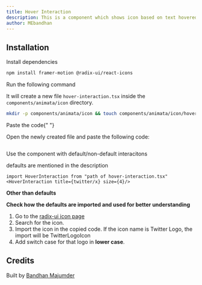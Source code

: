 ```yaml
---
title: Hover Interaction
description: This is a component which shows icon based on text hovered by user. By default it has alreay imported Twitter/x, Framer, Figma, Instagram, GitHub, LinkedIn, and it shows Square-Box icon by default it user tries to get other icons without importing. Importing steps are provided below.
author: MEbandhan
---
```


<ComponentPreview name="icon-hover-interaction--docs" />

## Installation

<Steps>
<Step>Install dependencies</Step>

```bash
npm install framer-motion @radix-ui/react-icons
```

<Step>Run the following command</Step>

It will create a new file `hover-interaction.tsx` inside the `components/animata/icon` directory.

```bash
mkdir -p components/animata/icon && touch components/animata/icon/hover-interaction.tsx
```

<Step>Paste the code</Step>{" "}

Open the newly created file and paste the following code:

```jsx file=<rootDir>/animata/icon/hover-interaction.tsx

```

</Steps>

<Step>Use the component with default/non-default interacitons</Step>

defaults are mentioned in the description

```
import HoverInteraction from "path of hover-interaction.tsx"
<HoverInteraction title={twitter/x} size={4}/>
```

**Other than defaults**

**Check how the defaults are imported and used for better understanding**

1. Go to the [radix-ui icon page](https://www.radix-ui.com/icons)
2. Search for the icon.
3. Import the icon in the copied code. If the icon name is Twitter Logo, the import will be TwitterLogoIcon
4. Add switch case for that logo in **lower case**.

## Credits

Built by [Bandhan Majumder](https://github.com/bandhan-majumder)
